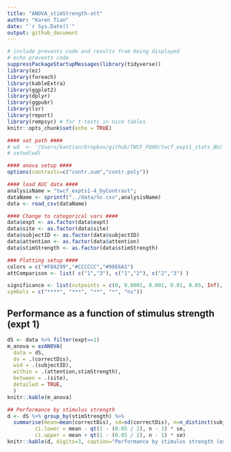 ```yaml
---
title: "ANOVA_stimStrength-att"
author: "Karen Tian"
date: "`r Sys.Date()`"
output: github_document
---
```


```r
# include prevents code and results from being displayed
# echo prevents code 
suppressPackageStartupMessages(library(tidyverse))
library(ez)
library(foreach)
library(kableExtra)
library(ggplot2)
library(dplyr)
library(ggpubr)
library(lsr)
library(report)
library(rempsyc) # for t-tests in nice tables
knitr::opts_chunk$set(echo = TRUE)

#### set path #### 
# wd  <- '/Users/kantian/Dropbox/github/TWCF_FOHO/twcf_expt1_stats_BU/'
# setwd(wd)

#### anova setup #### 
options(contrasts=c("contr.sum","contr.poly"))

#### load AUC data #### 
analysisName = "twcf_expts1-4_byContrast";
dataName <- sprintf("../data/%s.csv",analysisName)
data <- read_csv(dataName)

#### Change to categorical vars ####
data$expt <- as.factor(data$expt)
data$site <- as.factor(data$site)
data$subjectID <- as.factor(data$subjectID)
data$attention <- as.factor(data$attention)
data$stimStrength <- as.factor(data$stimStrength)

### Plotting setup #### 
colors = c("#F8A299","#CCCCCC","#98E6A1")
attComparison <- list( c("1","3"), c("1","2"), c("2","3") )

significance <- list(cutpoints = c(0, 0.0001, 0.001, 0.01, 0.05, Inf),
symbols = c("****", "***", "**", "*", "ns"))
```

## Performance as a function of stimulus strength (expt 1)
```r
dS <- data %>% filter(expt==1)
m_anova = ezANOVA(
  data = dS,
  dv = .(correctDis),
  wid = .(subjectID),
  within = .(attention,stimStrength),
  between = .(site),
  detailed = TRUE,
  )
knitr::kable(m_anova)

## Performance by stimulus strength
d <- dS %>% group_by(stimStrength) %>%
  summarise(mean=mean(correctDis), sd=sd(correctDis), n=n_distinct(subjectID)) %>% mutate(se = sd / sqrt(n),
         ci.lower = mean - qt(1 - (0.05 / 2), n - 1) * se,
         ci.upper = mean + qt(1 - (0.05 / 2), n - 1) * se)
knitr::kable(d, digits=3, caption="Performance by stimulus strength (expt 1)")
```
